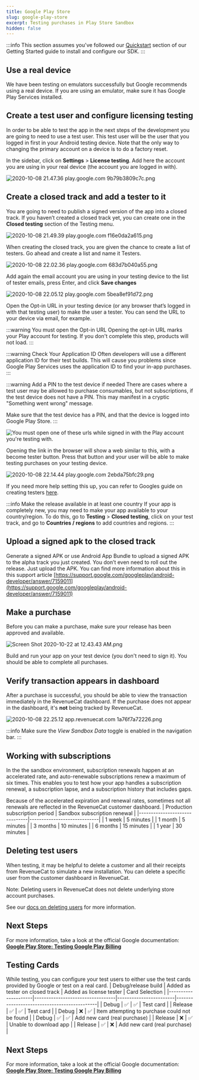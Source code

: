 ```yaml
---
title: Google Play Store
slug: google-play-store
excerpt: Testing purchases in Play Store Sandbox
hidden: false
---
```


:::info 
This section assumes you've followed our [Quickstart](/getting-started) section of our Getting Started guide to install and configure our SDK.
:::

## Use a real device

We have been testing on emulators successfully but Google recommends using a real device. If you are using an emulator, make sure it has Google Play Services installed.

## Create a test user and configure licensing testing

In order to be able to test the app in the next steps of the development you are going to need to use a test user. This test user will be the user that you logged in first in your Android testing device. Note that the only way to changing the primary account on a device is to do a factory reset. 

In the sidebar, click on **Settings** > **License testing**.  Add here the account you are using in your real device (the account you are logged in with).

![](/images/4de80ce-2020-10-08_21.47.36_play.google.com_9b79b3809c7c_1f109eb2f88d1984d101857ab8d344b6.png "2020-10-08 21.47.36 play.google.com 9b79b3809c7c.png")

## Create a closed track and add a tester to it

You are going to need to publish a signed version of the app into a closed track. If you haven’t created a closed track yet, you can create one in the **Closed testing** section of the Testing menu. 

![2020-10-08 21.49.39 play.google.com f16e0da2a615.png](/images/f5e66e8-2020-10-08_21.49.39_play.google.com_f16e0da2a615_3b6ebdee1d552133d635ab8d518cf683.png)

When creating the closed track, you are given the chance to create a list of testers. Go ahead and create a list and name it Testers.

![](/images/a1cd5a9-2020-10-08_22.02.36_play.google.com_683d7b040a55_569a8f935997c8cb8d0048509780497c.png "2020-10-08 22.02.36 play.google.com 683d7b040a55.png")

Add again the email account you are using in your testing device to the list of tester emails, press Enter, and click **Save changes** 

![](/images/ce8da10-2020-10-08_22.05.12_play.google.com_5bea8ef91d72_ae6acb2fa973cda3d6c2dc8eae540eb7.png "2020-10-08 22.05.12 play.google.com 5bea8ef91d72.png")

Open the Opt-in URL in your testing device (or any browser that’s logged in with that testing user) to make the user a tester. You can send the URL to your device via email, for example. 

:::warning You must open the Opt-in URL
Opening the opt-in URL marks your Play account for testing. If you don't complete this step, products will not load.
:::

:::warning Check Your Application ID
Often developers will use a different application ID for their test builds. This will cause you problems since Google Play Services uses the application ID to find your in-app purchases.
:::

:::warning Add a PIN to the test device if needed
There are cases where a test user may be allowed to purchase consumables, but not subscriptions, if the test device does not have a PIN. This may manifest in a cryptic "Something went wrong" message.

Make sure that the test device has a PIN, and that the device is logged into Google Play Store.
:::

![You must open one of these urls while signed in with the Play account you're testing with.](/images/b366b77-2020-10-08_22.09.01_play.google.com_e5789268ce83_609b2b23c1a78a5dcac6974c90f09481.png "2020-10-08 22.09.01 play.google.com e5789268ce83.png")

Opening the link in the browser will show a web similar to this, with a become tester button. Press that button and your user will be able to make testing purchases on your testing device.

![](/images/c233a46-2020-10-08_22.14.44_play.google.com_2ebda75bfc29_782916f40b4550a9e6fcaa7e356e68ef.png "2020-10-08 22.14.44 play.google.com 2ebda75bfc29.png")

If you need more help setting this up, you can refer to Googles guide on creating testers [here](https://developer.android.com/google/play/billing/billing_testing#testing-purchases).

:::info Make the release available in at least one country
If your app is completely new, you may need to make your app available to your country/region. To do this, go to **Testing** > **Closed testing**, click on your test track, and go to **Countries / regions** to add countries and regions.
:::

## Upload a signed apk to the closed track

Generate a signed APK or use Android App Bundle to upload a signed APK to the alpha track you just created. You don’t even need to roll out the release. Just upload the APK. You can find more information about this in this support article [https://support.google.com/googleplay/android-developer/answer/7159011](https://support.google.com/googleplay/android-developer/answer/7159011) 

## Make a purchase

Before you can make a purchase, make sure your release has been approved and available.

![](/images/08a3ebd-Screen_Shot_2020-10-22_at_12.43.43_AM_7fe2a44ae5a3f649baa0a76c9774c0fa.png "Screen Shot 2020-10-22 at 12.43.43 AM.png")

Build and run your app on your test device (you don't need to sign it). You should be able to complete all purchases.

## Verify transaction appears in dashboard

After a purchase is successful, you should be able to view the transaction immediately in the RevenueCat dashboard. If the purchase does not appear in the dashboard, it's **not** being tracked by RevenueCat.

![](/images/f12eaf9-2020-10-08_22.25.12_app.revenuecat.com_1a76f7a72226_88f39bac237fc40f5fe631da11549209.png "2020-10-08 22.25.12 app.revenuecat.com 1a76f7a72226.png")

:::info
Make sure the *View Sandbox Data* toggle is enabled in the navigation bar.
:::

## Working with subscriptions

In the the sandbox environment, subscription renewals happen at an accelerated rate, and auto-renewable subscriptions renew a maximum of six times. This enables you to test how your app handles a subscription renewal, a subscription lapse, and a subscription history that includes gaps.

Because of the accelerated expiration and renewal rates, sometimes not all renewals are reflected in the RevenueCat customer dashboard.
| Production subscription period | Sandbox subscription renewal |
|-------------------------------|-----------------------------|
| 1 week                        | 5 minutes                   |
| 1 month                       | 5 minutes                   |
| 3 months                      | 10 minutes                  |
| 6 months                      | 15 minutes                  |
| 1 year                        | 30 minutes                  |

## Deleting test users

When testing, it may be helpful to delete a customer and all their receipts from RevenueCat to simulate a new installation. You can delete a specific user from the customer dashboard in RevenueCat. 

Note: Deleting users in RevenueCat does not delete underlying store account purchases.

See our [docs on deleting users](/dashboard-and-metrics/customers-group/manage-users) for more information.

## Next Steps

For more information, take a look at the official Google documentation:
**[Google Play Store: Testing Google Play Billing](https://developer.android.com/google/play/billing/billing_testing)**

## Testing Cards
While testing, you can configure your test users to either use the test cards provided by Google or test on a real card.
| Debug/release build | Added as tester on closed track | Added as license tester | Card Selection                              |
|---------------------|----------------------------------|------------------------|---------------------------------------------|
| Debug               | ✅                               | ✅                     | Test card                                   |
| Release             | ✅                               | ✅                     | Test card                                   |
| Debug               | ❌                               | ✅                     | Item attempting to purchase could not be found |
| Debug               | ✅                               | ✅                     | Add new card (real purchase)                 |
| Release             | ❌                               | ✅                     | Unable to download app                       |
| Release             | ✅                               | ❌                     | Add new card (real purchase)                 |

## Next Steps

For more information, take a look at the official Google documentation:
**[Google Play Store: Testing Google Play Billing](https://developer.android.com/google/play/billing/billing_testing)**